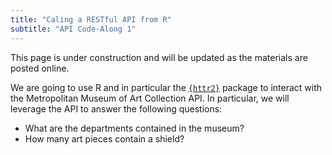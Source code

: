 ```yaml
---
title: "Caling a RESTful API from R"
subtitle: "API Code-Along 1"
---
```


::: callout-warning
This page is under construction and will be updated as the materials are posted online.
:::

We are going to use R and in particular the [`{httr2}`](https://httr2.r-lib.org/index.html) package to interact with the Metropolitan Museum of Art Collection API. In particular, we will leverage the API to answer the following questions:

* What are the departments contained in the museum?
* How many art pieces contain a shield?


